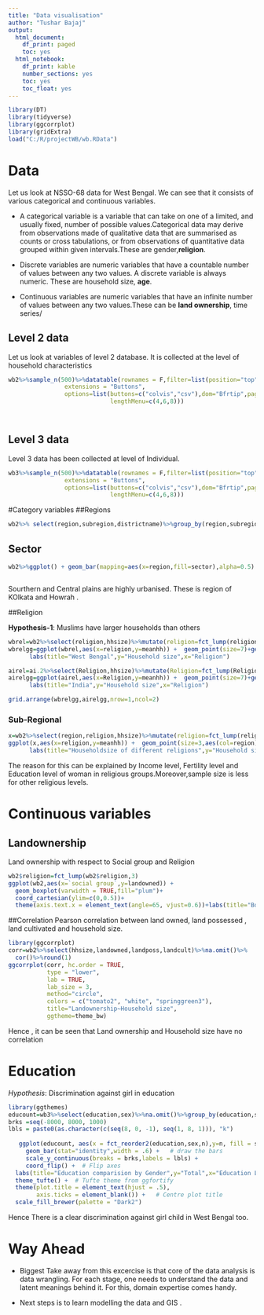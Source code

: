 ---
title: "Data visualisation"
author: "Tushar Bajaj"
output:
  html_document:
    df_print: paged
    toc: yes
  html_notebook:
    df_print: kable
    number_sections: yes
    toc: yes
    toc_float: yes
---
```{r include=FALSE}
library(DT)
library(tidyverse)
library(ggcorrplot)
library(gridExtra)
load("C:/R/projectWB/wb.RData")
```
# Data
Let us look at NSSO-68 data for West Bengal. We can see that it consists of various categorical and continuous variables.

- A categorical variable is a variable that can take on one of a limited, and usually fixed, number of possible values.Categorical data may derive from observations made of qualitative data that are summarised as counts or cross tabulations, or from observations of quantitative data grouped within given intervals.These are gender,**religion**.

- Discrete variables are numeric variables that have a countable number of values between any two values. A discrete variable is always numeric. These are household size, **age**.

- Continuous variables are numeric variables that have an infinite number of values between any two values.These can be **land ownership**, time series/

## Level 2 data

Let us look at variables of level 2 database. It is collected at the level of household characteristics
<br>
```{r echo=FALSE}


wb2%>%sample_n(500)%>%datatable(rownames = F,filter=list(position="top"),
                extensions = "Buttons",
                options=list(buttons=c("colvis","csv"),dom="Bfrtip",pagelength=4,
                             lengthMenu=c(4,6,8))) 




```

## Level 3 data

Level 3 data has been collected at level of Individual. 
<br>
```{r echo=FALSE}
wb3%>%sample_n(500)%>%datatable(rownames = F,filter=list(position="top"),
                extensions = "Buttons",
                options=list(buttons=c("colvis","csv"),dom="Bfrtip",pagelength=4,
                             lengthMenu=c(4,6,8))) 
```

#Category variables
##Regions
```{r}
wb2%>% select(region,subregion,districtname)%>%group_by(region,subregion,districtname)%>%arrange_all()%>%unique()
```
## Sector

```{r}
wb2%>%ggplot() + geom_bar(mapping=aes(x=region,fill=sector),alpha=0.5) +ggtitle("Frequencies of Region") +ylab("Proportion of sector") + theme_classic()



```
Sourthern and Central plains are highly urbanised. These is region of KOlkata and Howrah .


##Religion

**Hypothesis-1**: Muslims have larger households than others 

```{r}
wbrel=wb2%>%select(religion,hhsize)%>%mutate(religion=fct_lump(religion,3))%>%group_by(religion)%>%mutate(meanhh=mean(hhsize))%>%unique()
wbrelgg=ggplot(wbrel,aes(x=religion,y=meanhh)) +  geom_point(size=7)+geom_segment(aes(x=religion,xend=religion,y=0,yend=meanhh)) + 
      labs(title="West Bengal",y="Household size",x="Religion") 

airel=ai.2%>%select(Religion,hhsize)%>%mutate(Religion=fct_lump(Religion,3))%>%group_by(Religion)%>%mutate(meanhh=mean(hhsize))%>%unique()
airelgg=ggplot(airel,aes(x=Religion,y=meanhh)) +  geom_point(size=7)+geom_segment(aes(x=Religion,xend=Religion,y=0,yend=meanhh)) + 
      labs(title="India",y="Household size",x="Religion") 

grid.arrange(wbrelgg,airelgg,nrow=1,ncol=2)

```
### Sub-Regional 

```{r}
x=wb2%>%select(region,religion,hhsize)%>%mutate(religion=fct_lump(religion,3))%>%group_by(region,religion)%>%mutate(meanhh=mean(hhsize))%>%unique()
ggplot(x,aes(x=religion,y=meanhh)) +  geom_point(size=3,aes(col=region))+geom_segment(aes(x=religion,xend=religion,y=0,yend=meanhh))  + 
      labs(title="Householdsize of different religions",y="Household size",x="Religion")+ theme_bw()+facet_wrap(~region)       
```

The reason for this can be explained by Income level, Fertility level and Education level of woman in religious groups.Moreover,sample size is less for other religious levels.

# Continuous variables

## Landownership

Land ownership with respect to Social group and Religion
```{r}
wb2$religion=fct_lump(wb2$religion,3)
ggplot(wb2,aes(x=`social group`,y=landowned)) +
  geom_boxplot(varwidth = TRUE,fill="plum")+
  coord_cartesian(ylim=c(0,0.5))+
  theme(axis.text.x = element_text(angle=65, vjust=0.6))+labs(title="Boxplot of Landownership") +facet_wrap(~religion)
```




##Correlation
Pearson correlation between land owned, land possessed , land cultivated and household size.


```{r}
library(ggcorrplot)
corr=wb2%>%select(hhsize,landowned,landposs,landcult)%>%na.omit()%>%
  cor()%>%round(1)
ggcorrplot(corr, hc.order = TRUE, 
           type = "lower", 
           lab = TRUE, 
           lab_size = 3, 
           method="circle", 
           colors = c("tomato2", "white", "springgreen3"), 
           title="Landownership~Household size", 
           ggtheme=theme_bw)
```

Hence , it can be seen that Land ownership and Household size have no correlation

# Education


*Hypothesis*: Discrimination against girl in education 


```{r}
library(ggthemes)
educount=wb3%>%select(education,sex)%>%na.omit()%>%group_by(education,sex)%>%count()
brks =seq(-8000, 8000, 1000)
lbls = paste0(as.character(c(seq(8, 0, -1), seq(1, 8, 1))), "k")
   
   ggplot(educount, aes(x = fct_reorder2(education,sex,n),y=n, fill = sex)) +   # Fill column
     geom_bar(stat="identity",width = .6) +   # draw the bars
     scale_y_continuous(breaks = brks,labels = lbls) +   
     coord_flip() +  # Flip axes
  labs(title="Education comparision by Gender",y="Total",x="Education Level") +
  theme_tufte() +  # Tufte theme from ggfortify
  theme(plot.title = element_text(hjust = .5), 
        axis.ticks = element_blank()) +   # Centre plot title
  scale_fill_brewer(palette = "Dark2") 

```

Hence There is a clear discrimination against girl child in West Bengal too.

# Way Ahead

- Biggest Take away from this excercise is that core of the data analysis is data wrangling. For each stage, one needs to understand the data and latent meanings behind it. For this, domain expertise comes handy.

- Next steps is to learn modelling the data and GIS .

